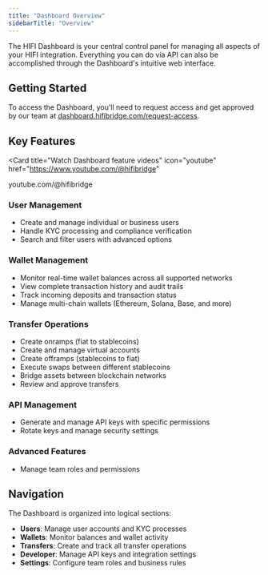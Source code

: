 ```yaml
---
title: "Dashboard Overview"
sidebarTitle: "Overview"
---
```


The HIFI Dashboard is your central control panel for managing all aspects of your HIFI integration. Everything you can do via API can also be accomplished through the Dashboard's intuitive web interface.

## Getting Started

To access the Dashboard, you'll need to request access and get approved by our team at [dashboard.hifibridge.com/request-access](https://dashboard.hifibridge.com/request-access).

## Key Features

<Card
  title="Watch Dashboard feature videos"
  icon="youtube"
  href="https://www.youtube.com/@hifibridge"
>
  youtube.com/@hifibridge
</Card>

### User Management

- Create and manage individual or business users
- Handle KYC processing and compliance verification
- Search and filter users with advanced options

### Wallet Management

- Monitor real-time wallet balances across all supported networks
- View complete transaction history and audit trails
- Track incoming deposits and transaction status
- Manage multi-chain wallets (Ethereum, Solana, Base, and more)

### Transfer Operations

- Create onramps (fiat to stablecoins)
- Create and manage virtual accounts
- Create offramps (stablecoins to fiat)
- Execute swaps between different stablecoins
- Bridge assets between blockchain networks
- Review and approve transfers

### API Management

- Generate and manage API keys with specific permissions
- Rotate keys and manage security settings

### Advanced Features

- Manage team roles and permissions

## Navigation

The Dashboard is organized into logical sections:

- **Users**: Manage user accounts and KYC processes
- **Wallets**: Monitor balances and wallet activity
- **Transfers**: Create and track all transfer operations
- **Developer**: Manage API keys and integration settings
- **Settings**: Configure team roles and business rules
